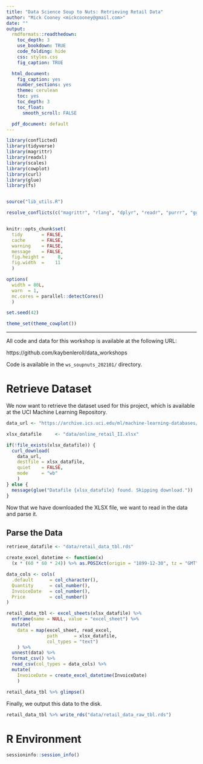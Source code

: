 ```yaml
---
title: "Data Science Soup to Nuts: Retrieving Retail Data"
author: "Mick Cooney <mickcooney@gmail.com>"
date: ""
output:
  rmdformats::readthedown:
    toc_depth: 3
    use_bookdown: TRUE
    code_folding: hide
    css: styles.css
    fig_caption: TRUE

  html_document:
    fig_caption: yes
    number_sections: yes
    theme: cerulean
    toc: yes
    toc_depth: 3
    toc_float:
      smooth_scroll: FALSE

  pdf_document: default
---
```



```r
library(conflicted)
library(tidyverse)
library(magrittr)
library(readxl)
library(scales)
library(cowplot)
library(curl)
library(glue)
library(fs)


source("lib_utils.R")

resolve_conflicts(c("magrittr", "rlang", "dplyr", "readr", "purrr", "ggplot2"))


knitr::opts_chunk$set(
  tidy       = FALSE,
  cache      = FALSE,
  warning    = FALSE,
  message    = FALSE,
  fig.height =     8,
  fig.width  =    11
  )

options(
  width = 80L,
  warn  = 1,
  mc.cores = parallel::detectCores()
  )

set.seed(42)

theme_set(theme_cowplot())
```



---


All code and data for this workshop is available at the following URL:

https://github.com/kaybenleroll/data_workshops

Code is available in the `ws_soupnuts_202101/` directory.


# Retrieve Dataset

We now want to retrieve the dataset used for this project, which is available
at the UCI Machine Learning Repository.

```r
data_url <- "https://archive.ics.uci.edu/ml/machine-learning-databases/00502/online_retail_II.xlsx"

xlsx_datafile     <- "data/online_retail_II.xlsx"

if(!file_exists(xlsx_datafile)) {
  curl_download(
    data_url,
    destfile = xlsx_datafile,
    quiet    = FALSE,
    mode     = "wb"
    )
} else {
  message(glue("Datafile {xlsx_datafile} found. Skipping download."))
}
```

Now that we have downloaded the XLSX file, we want to read in the data and
parse it.


## Parse the Data


```r
retrieve_datafile <- "data/retail_data_tbl.rds"

create_excel_datetime <- function(x)
  (x * (60 * 60 * 24)) %>% as.POSIXct(origin = "1899-12-30", tz = "GMT")

data_cols <- cols(
  .default      = col_character(),
  Quantity      = col_number(),
  InvoiceDate   = col_number(),
  Price         = col_number()
)

retail_data_tbl <- excel_sheets(xlsx_datafile) %>%
  enframe(name = NULL, value = "excel_sheet") %>%
  mutate(
    data = map(excel_sheet, read_excel,
               path      = xlsx_datafile,
               col_types = "text")
    ) %>%
  unnest(data) %>%
  format_csv() %>%
  read_csv(col_types = data_cols) %>%
  mutate(
    InvoiceDate = create_excel_datetime(InvoiceDate)
    )

retail_data_tbl %>% glimpse()
```


Finally, we output this data to the disk.

```r
retail_data_tbl %>% write_rds("data/retail_data_raw_tbl.rds")
```



# R Environment

```r
sessioninfo::session_info()
```
